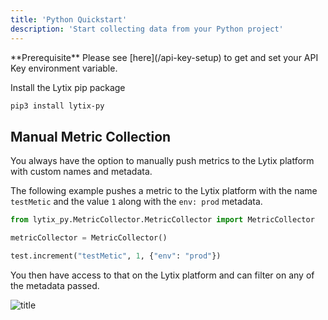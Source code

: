 ```yaml
---
title: 'Python Quickstart'
description: 'Start collecting data from your Python project'
---
```


<Info>
  **Prerequisite** Please see [here](/api-key-setup) to get and set your API Key environment variable.
</Info>

Install the Lytix pip package


```bash
pip3 install lytix-py
```


## Manual Metric Collection

You always have the option to manually push metrics to the Lytix platform with custom names and metadata. 

The following example pushes a metric to the Lytix platform with the name `testMetic` and the value `1` along with the `env: prod` metadata. 


```python
from lytix_py.MetricCollector.MetricCollector import MetricCollector

metricCollector = MetricCollector()

test.increment("testMetic", 1, {"env": "prod"})
```


You then have access to that on the Lytix platform and can filter on any of the metadata passed.

![title](/images/node-quickstart/testMetricExample.png)